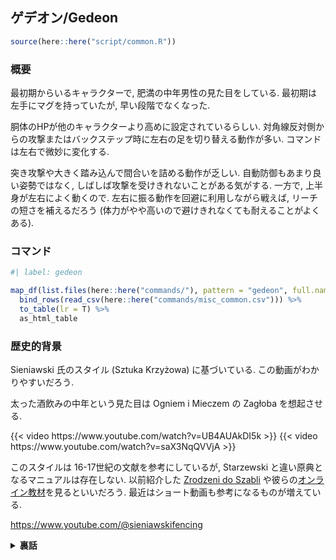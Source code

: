 ## ゲデオン/Gedeon {#sec-Gedeon}

```r
source(here::here("script/common.R"))
```

### 概要 {-}

最初期からいるキャラクターで, 肥満の中年男性の見た目をしている. 最初期は左手にマグを持っていたが, 早い段階でなくなった.

胴体のHPが他のキャラクターより高めに設定されているらしい. 対角線反対側からの攻撃またはバックステップ時に左右の足を切り替える動作が多い. コマンドは左右で微妙に変化する.

突き攻撃や大きく踏み込んで間合いを詰める動作が乏しい. 自動防御もあまり良い姿勢ではなく, しばしば攻撃を受けきれないことがある気がする. 一方で, 上半身が左右によく動くので. 左右に振る動作を回避に利用しながら戦えば, リーチの短さを補えるだろう (体力がやや高いので避けきれなくても耐えることがよくある). 


### コマンド

```r
#| label: gedeon

map_df(list.files(here::here("commands/"), pattern = "gedeon", full.names = T), read_csv) %>%
  bind_rows(read_csv(here::here("commands/misc_common.csv"))) %>%
  to_table(lr = T) %>%
  as_html_table
```

### 歴史的背景 {-}

Sieniawski 氏のスタイル (Sztuka Krzyżowa) に基づいている. この動画がわかりやすいだろう.

太った酒飲みの中年という見た目は Ogniem i Mieczem の Zagłoba を想起させる.

{{< video https://www.youtube.com/watch?v=UB4AUAkDI5k >}}
{{< video https://www.youtube.com/watch?v=saX3NqQVVjA >}}

このスタイルは 16-17世紀の文献を参考にしているが, Starzewski と違い原典となるマニュアルは存在しない. 以前紹介した [Zrodzeni do Szabli](https://vimeo.com/ondemand/bornforthesaber) や彼らの[オンライン教材](https://www.sieniawski-fencing.com/kurs-online)を見るといいだろう. 最近はショート動画も参考になるものが増えている.

<https://www.youtube.com/@sieniawskifencing>


`<details><summary><b>裏話</b></summary>`{=html}

以前, Sieniawski 氏本人に直接レッスンを受けた際に質問した. 得られたコメントを要約するとこうなる. 「確かにこのキャラクターの構えのいくつかは私のスタイルによく似ている. でも(レッスンで教えたことを踏まえて)あなたも分かるように, 私の戦い方のコンセプトに反している動作や, 隙ができるような問題のある動作もいくつもある. 例えば, Gedeonは剣の振りと踏み込みをほぼ同時にやっている. これでは足の踏ん張りの強さが斬撃に伝わらない. そしてそもそも, **私はこのキャラクターの作成に関わっていない**」 最後の暴露話はともかく, コンセプトはオンライン教材でもそれなりに説明されているので, 見ればわかると思う.

`</details>`{=html}
